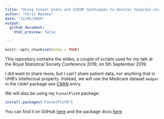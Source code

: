 ```yaml
---
title: "Using funnel plots and CUSUM techniques to monitor hospital-standardised mortality"
author: "Chris Mainey"
date: "22/05/2019"
output: 
  github_document:
    html_preview: false

---
```


```r
knitr::opts_chunk$set(echo = TRUE)
```


This repository contains the slides, a couple of scripts used for my talk at the Royal Statistical Society Conference 2019, on 5th September 2019.

I did want to share more, but I can't share patient data, nor anything that is UHB's intellectual property.  Instead, we will use the Medicare dataset `medpar` in the `COUNT` package see [CRAN](https://cran.r-project.org/web/packages/COUNT/index.html) entry.

We will also be using my `FunnelPlotR` package:
```r
install.packages("FunnelPlotR")
```

You can find it on GitHub [here](https://cran.r-project.org/web/packages/FunnelPlotR/index.html) and the package docs [here](https://chrismainey.github.io/FunnelPlotR/)